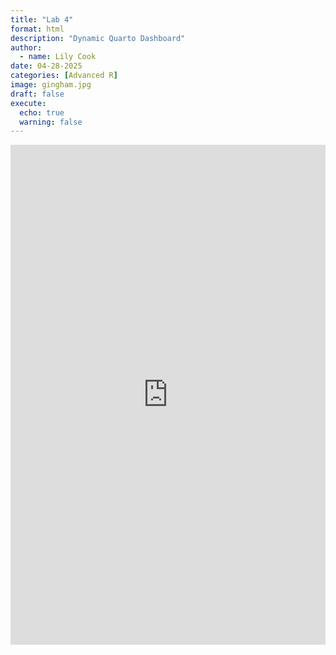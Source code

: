 ```yaml
---
title: "Lab 4"
format: html
description: "Dynamic Quarto Dashboard"
author:
  - name: Lily Cook
date: 04-28-2025
categories: [Advanced R]
image: gingham.jpg
draft: false 
execute: 
  echo: true
  warning: false
---
```



```{=html}

<center>

<iframe src="https://lilypcook.shinyapps.io/lab4/" frameborder="0" width="100%" height="800px" allowfullscreen="true" mozallowfullscreen="true" webkitallowfullscreen="true">

</iframe>

</center>

```
